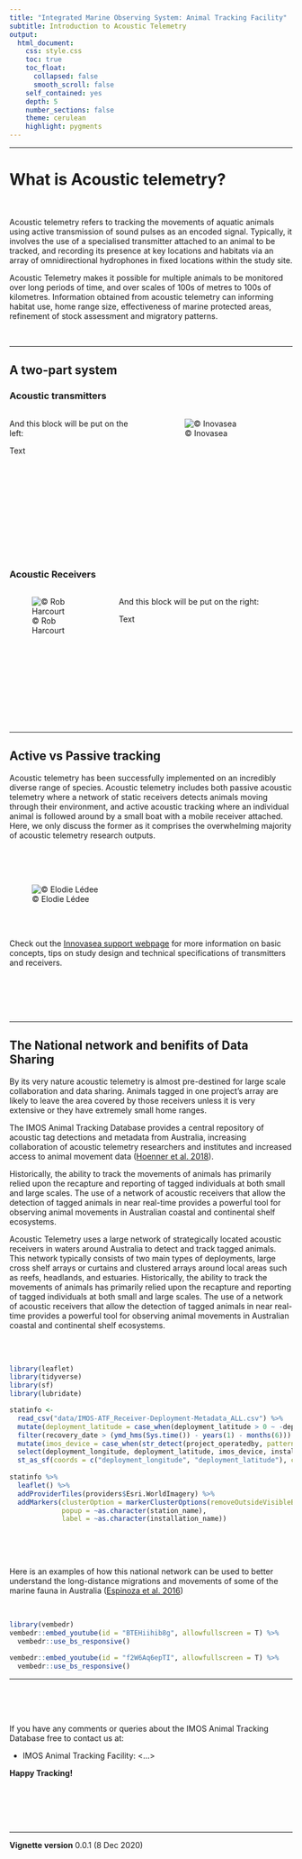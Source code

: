 ```yaml
---
title: "Integrated Marine Observing System: Animal Tracking Facility"
subtitle: Introduction to Acoustic Telemetry
output:
  html_document:
    css: style.css
    toc: true
    toc_float: 
      collapsed: false
      smooth_scroll: false
    self_contained: yes
    depth: 5
    number_sections: false
    theme: cerulean
    highlight: pygments
---
```


--------------------------------------

# What is Acoustic telemetry?



<br>

Acoustic telemetry refers to tracking the movements of aquatic animals using active transmission of sound pulses as an encoded signal. Typically, it involves the use of a specialised transmitter attached to an animal to be tracked, and recording its presence at key locations and habitats via an array of omnidirectional hydrophones in fixed locations within the study site.

Acoustic Telemetry makes it possible for multiple animals to be monitored over long periods of time, and over scales of 100s of metres to 100s of kilometres. Information obtained from acoustic telemetry can informing habitat use, home range size, effectiveness of marine protected areas, refinement of stock assessment and migratory patterns. 



<br>


---------------------------------------

## A two-part system {.tabset .tabset-fade .tabset-pills}

### Acoustic transmitters

:::: {style="display: grid; grid-template-columns: 1fr 1fr; grid-column-gap: 40px;"}

::: {}
And this block will be put on the left:

Text

<br><br><br><br>

:::

::: {}

![© Inovasea](Images/Transmitter 1.png)

:::

::::

<br><br><br><br>

### Acoustic Receivers

:::: {style="display: grid; grid-template-columns: 1fr 2fr; grid-column-gap: 40px;"}

::: {}
![© Rob Harcourt](Images/Receiver 1.png)
:::

::: {}
And this block will be put on the right:

Text

<br><br><br><br>

:::

::::

<br><br><br><br>

---------------------------------------

## Active vs Passive tracking

Acoustic telemetry has been successfully implemented on an incredibly diverse range of species. Acoustic telemetry includes both passive acoustic telemetry where a network of static receivers detects animals moving through their environment, and active acoustic tracking where an individual animal is followed around by a small boat with a mobile receiver attached. Here, we only discuss the former as it comprises the overwhelming majority of acoustic telemetry research outputs. 

<br><br><br>

![© Elodie Lédee](Images/Acoustic_Design.png)



<br><br>

Check out the [Innovasea support webpage](https://support.vemco.com/s/topic/0TO2M000001I4G2WAK/acoustic-telemetry-101?tabset-c9027=2) for more information on basic concepts, tips on study design and technical specifications of transmitters and receivers. 

<br><br><br><br>

---------------------------------------

## The National network and benifits of Data Sharing


By its very nature acoustic telemetry is almost pre-destined for large scale collaboration and data sharing. Animals tagged in one project’s array are likely to leave the area covered by those receivers unless it is very extensive or they have extremely small home ranges.

The IMOS Animal Tracking Database provides a central repository of acoustic tag detections and metadata from Australia, increasing collaboration of acoustic telemetry researchers and institutes and increased access to animal movement data ([Hoenner et al. 2018](https://www.nature.com/articles/sdata2017206)). 

Historically, the ability to track the movements of animals has primarily relied upon the recapture and reporting of tagged individuals at both small and large scales. The use of a network of acoustic receivers that allow the detection of tagged animals in near real-time provides a powerful tool for observing animal movements in Australian coastal and continental shelf ecosystems.

Acoustic Telemetry uses a large network of strategically located acoustic receivers in waters around Australia to detect and track tagged animals. This network typically consists of two main types of deployments, large cross shelf arrays or curtains and clustered arrays around local areas such as reefs, headlands, and estuaries. Historically, the ability to track the movements of animals has primarily relied upon the recapture and reporting of tagged individuals at both small and large scales. The use of a network of acoustic receivers that allow the detection of tagged animals in near real-time provides a powerful tool for observing animal movements in Australian coastal and continental shelf ecosystems.

<br><br>

```r
library(leaflet)
library(tidyverse)
library(sf)
library(lubridate)

statinfo <-
  read_csv("data/IMOS-ATF_Receiver-Deployment-Metadata_ALL.csv") %>% 
  mutate(deployment_latitude = case_when(deployment_latitude > 0 ~ -deployment_latitude, TRUE ~ deployment_latitude)) %>% 
  filter(recovery_date > (ymd_hms(Sys.time()) - years(1) - months(6))) %>% 
  mutate(imos_device = case_when(str_detect(project_operatedby, pattern = "IMOS") ~ "IMOS", TRUE ~ "Independent")) %>% 
  select(deployment_longitude, deployment_latitude, imos_device, installation_name, station_name) %>% 
  st_as_sf(coords = c("deployment_longitude", "deployment_latitude"), crs = 4326, remove = F)
  
statinfo %>% 
  leaflet() %>% 
  addProviderTiles(providers$Esri.WorldImagery) %>% 
  addMarkers(clusterOption = markerClusterOptions(removeOutsideVisibleBounds = T),
             popup = ~as.character(station_name),
             label = ~as.character(installation_name))
  

```

<br><br>

Here is an examples of how this national network can be used to better understand the long-distance migrations and movements of some of the marine fauna in Australia ([Espinoza et al. 2016](https://journals.plos.org/plosone/article?id=10.1371/journal.pone.0147608))

<br>

```r
library(vembedr)
vembedr::embed_youtube(id = "BTEHiihib8g", allowfullscreen = T) %>%
  vembedr::use_bs_responsive()

vembedr::embed_youtube(id = "f2W6Aq6epTI", allowfullscreen = T) %>%
  vembedr::use_bs_responsive()

```

--------------------------------------


<br><br><br>


If you have any comments or queries about the IMOS Animal Tracking Database free to contact us at:

* IMOS Animal Tracking Facility: <...>

**Happy Tracking!**

<br><br><br><br>

---------------------------------------

**Vignette version**
0.0.1 (8 Dec 2020)
